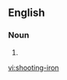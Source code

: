 {{also|shooting iron}}
==English==

===Noun===
{{en-noun}}
# {{alternative spelling of|shooting iron|lang=en}}

[[vi:shooting-iron]]